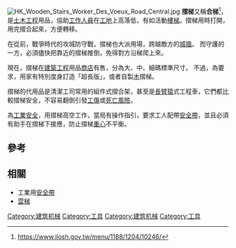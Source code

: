 [[File:HK_Wooden_Stairs_Worker_Des_Voeux_Road_Central.jpg|right]]
'''摺梯'''又稱'''合梯'''<ref>https://www.ilosh.gov.tw/menu/1188/1204/10246/</ref>，是[[土木工程|土木工程]]用品，協助[[工人|工作人員]]在[[建築工地|工地]]上高落低，有如活動[[樓梯|樓梯]]。摺梯用時打開，用完摺合起來，方便轉移。

在從前，戰爭時代的攻城防守戰，摺梯也大派用場，跨越敵方的[[城牆|城牆]]。 而守護的一方，必須儘快把靠近的摺梯推倒，免得對方沿梯爬上來。

現在，摺梯在[[建築|建築]][[工程|工程]]用品[[商店|商店]]有售，分為大、中、細碼標準尺寸。 不過，為要求，用家有特別度身訂造「超長版」，或者自製[[木|木]]摺梯。

摺梯的代用品是清潔工司常用的組件式摺合架，甚至是[[長臂猿|長臂猿]]式工程車，它們都比較摺梯安全，不容易翻倒引發[[工傷|工傷]]或[[死亡|死亡]][[風險|風險]]。

為[[工業安全|工業安全]]，用摺梯高空工作，當局有操作指引，要求工人配帶[[安全帶|安全帶]]，並且必須有助手在摺梯下接應，防止摺梯[[重心|重心]]不平衡。

==參考==
<references/>

==相關==
* 工業用[[安全帶|安全帶]]
* [[雲梯|雲梯]]

[[Category:建筑机械|Category:建筑机械]]
[[Category:工具|Category:工具]]





[[Category:建筑机械|Category:建筑机械]]
[[Category:工具|Category:工具]]